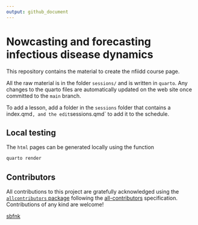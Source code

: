 ```yaml
---
output: github_document
---
```


# Nowcasting and forecasting infectious disease dynamics

This repository contains the material to create the nfiidd course page.

All the raw material is in the folder `sessions/` and is written in
`quarto`. Any changes to the quarto files are automatically
updated on the web site once committed to the `main` branch.

To add a lesson, add a folder in the `sessions` folder that contains a index.qmd`, and the edit `sessions.qmd` to add it to the schedule.

## Local testing

The `html` pages can be generated locally using the function

``` bash
quarto render
```

## Contributors


<!-- ALL-CONTRIBUTORS-LIST:START - Do not remove or modify this section -->
<!-- prettier-ignore-start -->
<!-- markdownlint-disable -->

All contributions to this project are gratefully acknowledged using the [`allcontributors` package](https://github.com/ropenscilabs/allcontributors) following the [all-contributors](https://allcontributors.org) specification. Contributions of any kind are welcome!


<a href="https://github.com/nfidd/nfidd/commits?author=sbfnk">sbfnk</a>


<!-- markdownlint-enable -->
<!-- prettier-ignore-end -->
<!-- ALL-CONTRIBUTORS-LIST:END -->


